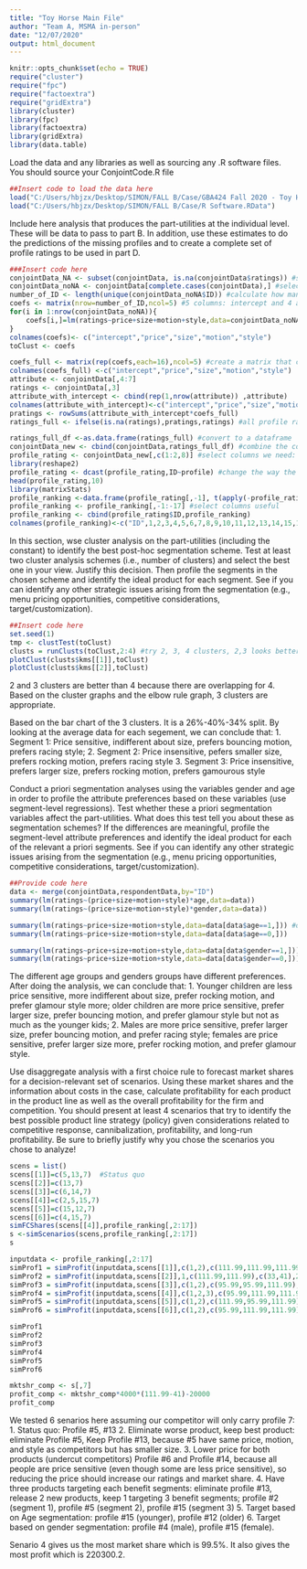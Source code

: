 ---
title: "Toy Horse Main File"
author: "Team A, MSMA in-person"
date: "12/07/2020"
output: html_document
---

```{r setup, include=FALSE}
knitr::opts_chunk$set(echo = TRUE)
require("cluster")
require("fpc")
require("factoextra")
require("gridExtra")
library(cluster)
library(fpc)
library(factoextra)
library(gridExtra)
library(data.table)
```

Load the data and any libraries as well as sourcing any .R software files. You should source your ConjointCode.R file

```{r loadData}
##Insert code to load the data here
load("C:/Users/hbjzx/Desktop/SIMON/FALL B/Case/GBA424 Fall 2020 - Toy Horse Case Data.Rdata")
load("C:/Users/hbjzx/Desktop/SIMON/FALL B/Case/R Software.RData")
```


\section{Part A: Regressions}
Include here analysis that produces the part-utilities at the individual level. These will be data to pass to part B. In addition, use these estimates to do the predictions of the missing profiles and to create a complete set of profile ratings to be used in part D. 

```{r individualLevelRegressions,error=TRUE}
###Insert code here
conjointData_NA <- subset(conjointData, is.na(conjointData$ratings)) #select rows with missing values in ratings
conjointData_noNA <- conjointData[complete.cases(conjointData),] #select rows without missing values in ratings
number_of_ID <- length(unique(conjointData_noNA$ID)) #calculate how many respondents
coefs <- matrix(nrow=number_of_ID,ncol=5) #5 columns: intercept and 4 attributes
for(i in 1:nrow(conjointData_noNA)){
    coefs[i,]=lm(ratings~price+size+motion+style,data=conjointData_noNA[conjointData_noNA$ID==i,],na.action=na.exclude)$coef
}
colnames(coefs)<- c("intercept","price","size","motion","style")
toClust <- coefs

coefs_full <- matrix(rep(coefs,each=16),ncol=5) #create a matrix that can have all respondents' reponses of the 16 profiles including the predicted ones 
colnames(coefs_full) <-c("intercept","price","size","motion","style")
attribute <- conjointData[,4:7]
ratings <- conjointData[,3]
attribute_with_intercept <- cbind(rep(1,nrow(attribute)) ,attribute)
colnames(attribute_with_intercept)<-c("intercept","price","size","motion","style")
pratings <- rowSums(attribute_with_intercept*coefs_full) 
ratings_full <- ifelse(is.na(ratings),pratings,ratings) #all profile ratings including the predicted ones

ratings_full_df <-as.data.frame(ratings_full) #convert to a dataframe
conjointData_new <- cbind(conjointData,ratings_full_df) #combine the conjoint data with the full ratings
profile_rating <- conjointData_new[,c(1:2,8)] #select columns we need: ID and full ratings
library(reshape2)
profile_rating <- dcast(profile_rating,ID~profile) #change the way the data looks like to use it later to do ranking
head(profile_rating,10)
library(matrixStats)
profile_ranking <-data.frame(profile_rating[,-1], t(apply(-profile_rating, 1, rank, ties.method='min'))) #rank each profile for each respondent based on ratings, highest rating is rank#1
profile_ranking <- profile_ranking[,-1:-17] #select columns useful
profile_ranking <- cbind(profile_rating$ID,profile_ranking)
colnames(profile_ranking)<-c("ID",1,2,3,4,5,6,7,8,9,10,11,12,13,14,15,16)#dataset use for market simulator
```

\section{Part B: Post-hoc Segmentation}

In this section, wse cluster analysis on the part-utilities (including the constant) to identify the best post-hoc segmentation scheme. Test at least two cluster analysis schemes (i.e., number of clusters) and select the best one in your view. Justify this decision. Then profile the segments in the chosen scheme and identify the ideal product for each segment. See if you can identify any other strategic issues arising from the segmentation (e.g., menu pricing opportunities, competitive considerations, target/customization).

```{r postHocSegmentation}
##Insert code here
set.seed(1)
tmp <- clustTest(toClust)
clusts = runClusts(toClust,2:4) #try 2, 3, 4 clusters, 2,3 looks better
plotClust(clusts$kms[[1]],toClust)
plotClust(clusts$kms[[2]],toClust)
```

2 and 3 clusters are better than 4 because there are overlapping for 4. Based on the cluster graphs and the elbow rule graph, 3 clusters are appropriate. 

Based on the bar chart of the 3 clusters. It is a 26%-40%-34% split. By looking at the average data for each segement, we can conclude that:
1. Segment 1: Price sensitive, indifferent about size, prefers bouncing motion, prefers racing style;
2. Segment 2: Price insensitive, pefers smaller size, prefers rocking motion, prefers racing style
3. Segment 3: Price insensitive, prefers larger size, prefers rocking motion, prefers gamourous style

\section{Part C: A Priori Segmentation}

Conduct a priori segmentation analyses using the variables gender and age in order to profile the attribute preferences based on these variables (use segment-level regressions). Test whether these a priori segmentation variables affect the part-utilities. What does this test tell you about these as segmentation schemes? If the differences are meaningful, profile the segment-level attribute preferences and identify the ideal product for each of the relevant a priori segments. See if you can identify any other strategic issues arising from the segmentation (e.g., menu pricing opportunities, competitive considerations, target/customization).

```{r aPrioriSegmentation}
##Provide code here
data <- merge(conjointData,respondentData,by="ID")
summary(lm(ratings~(price+size+motion+style)*age,data=data))
summary(lm(ratings~(price+size+motion+style)*gender,data=data))

summary(lm(ratings~price+size+motion+style,data=data[data$age==1,])) #older
summary(lm(ratings~price+size+motion+style,data=data[data$age==0,]))

summary(lm(ratings~price+size+motion+style,data=data[data$gender==1,])) #female
summary(lm(ratings~price+size+motion+style,data=data[data$gender==0,]))
```
The different age groups and genders groups have different preferences. After doing the analysis, we can conclude that:
1. Younger children are less price sensitive, more indifferent about size, prefer rocking motion, and prefer glamour style more; older children are more price sensitive, prefer larger size, prefer bouncing motion, and prefer glamour style but not as much as the younger kids;
2. Males are more price sensitive, prefer larger size, prefer bouncing motion, and prefer racing style; females are price sensitive, prefer larger size more, prefer rocking motion, and prefer glamour style.


\section{Part D: Market Simulation}

Use disaggregate analysis with a first choice rule to forecast market shares for a decision-relevant set of scenarios. Using these market shares and the information about costs in the case, calculate profitability for each product in the product line as well as the overall profitability for the firm and competition. You should present at least 4 scenarios that try to identify the best possible product line strategy (policy) given considerations related to competitive response, cannibalization, profitability, and long-run profitability. Be sure to briefly justify why you chose the scenarios you chose to analyze!


```{r marketSimulation}
scens = list()
scens[[1]]=c(5,13,7)  #Status quo
scens[[2]]=c(13,7)
scens[[3]]=c(6,14,7)
scens[[4]]=c(2,5,15,7)
scens[[5]]=c(15,12,7)
scens[[6]]=c(4,15,7)
simFCShares(scens[[4]],profile_ranking[,2:17])
s <-simScenarios(scens,profile_ranking[,2:17])
s

inputdata <- profile_ranking[,2:17]
simProf1 = simProfit(inputdata,scens[[1]],c(1,2),c(111.99,111.99,111.99),c(33,33,41),40000,4000)
simProf2 = simProfit(inputdata,scens[[2]],1,c(111.99,111.99),c(33,41),20000,4000)
simProf3 = simProfit(inputdata,scens[[3]],c(1,2),c(95.99,95.99,111.99),c(33,33,41),40000+7000*2,4000)
simProf4 = simProfit(inputdata,scens[[4]],c(1,2,3),c(95.99,111.99,111.99,111.99),c(21,33,41,41),60000+7000*2,4000)
simProf5 = simProfit(inputdata,scens[[5]],c(1,2),c(111.99,95.99,111.99),c(41,29,41),40000+7000*2,4000)
simProf6 = simProfit(inputdata,scens[[6]],c(1,2),c(95.99,111.99,111.99),c(29,41,41),40000+7000*2,4000)

simProf1
simProf2
simProf3
simProf4
simProf5
simProf6

mktshr_comp <- s[,7]
profit_comp <- mktshr_comp*4000*(111.99-41)-20000
profit_comp
```

We tested 6 senarios here assuming our competitor will only carry profile 7:
1.  Status quo: Profile #5, #13
2. Eliminate worse product, keep best product: eliminate Profile #5, Keep Profile #13, because #5 have same price, motion, and style as competitors but has smaller size.
3. Lower price for both products (undercut competitors)
Profile #6 and Profile #14, because all people are price sensitive (even though some are less price sensitive), so reducing the price should increase our ratings and market share.
4. Have three products targeting each benefit segments: eliminate profile #13, release 2 new products, keep 1 targeting 3 benefit segments;
profile #2 (segment 1), profile #5 (segment 2), profile #15 (segment 3)
5. Target based on Age segmentation:
profile #15 (younger), profile #12 (older)
6. Target based on gender segmentation: profile #4 (male), profile #15 (female).

Senario 4 gives us the most market share which is 99.5%. It also gives the most profit which is 220300.2.
